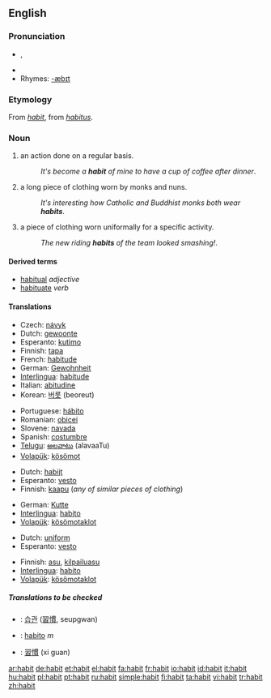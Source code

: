 {{wikipedia|dab=habit}}
==English==

===Pronunciation===
*{{IPA|/ˈhæbɪt/}}, {{SAMPA|/"h{bIt/}}
*{{audio|en-us-habit.ogg|Audio (US)}}
*Rhymes: [[Rhymes:English:-æbɪt|-æbɪt]]

===Etymology===
From {{OF.}} ''[[#French|habit]]'', from {{L.}} ''[[habitus]]''.

===Noun===
{{en-noun}}

# an action done on a regular basis.
#:''It's become a '''habit''' of mine to have a cup of coffee after dinner''.
# a long piece of clothing worn by monks and nuns.
#:''It's interesting how Catholic and Buddhist monks both wear '''habits'''''.
# a piece of clothing worn uniformally for a specific activity.
#:''The new riding '''habits''' of the team looked smashing!''.

====Derived terms====
*[[habitual]] ''adjective''
*[[habituate]] ''verb''

====Translations====
{{trans-top|an action done on a regular basis}}
*Czech: [[návyk]] {{m}}
*Dutch: [[gewoonte]] {{f}}
*Esperanto: [[kutimo]]
*Finnish: [[tapa#Finnish|tapa]]
*French: [[habitude]] {{f}}
*German: [[Gewohnheit]] {{f}}
*[[Interlingua]]: [[habitude]]
*Italian: [[abitudine]] {{f}}
*Korean: [[버릇]] (beoreut)
{{trans-mid}}
*Portuguese: [[hábito]] {{m}}
*Romanian: [[obicei]] {{m}}
*Slovene: [[navada]] {{f}}
*Spanish: [[costumbre]] {{m}}
*[[Telugu]]: [[అలవాటు]] (alavaaTu)
*[[Volapük]]: [[kösömot]]
{{trans-bottom}}

{{trans-top|a long piece of clothing worn by monks and nuns}}
*Dutch: [[habijt]] {{n}}
*Esperanto: [[vesto]]
*Finnish: [[kaapu]] (''any of similar pieces of clothing'')
{{trans-mid}}
*German: [[Kutte]]
*[[Interlingua]]: [[habito]]
*[[Volapük]]: [[kösömotaklot]]
{{trans-bottom}}

{{trans-top|a piece of clothing worn uniformally for a specific activity}}
*Dutch: [[uniform]]
*Esperanto: [[vesto]]
{{trans-mid}}
*Finnish: [[asu#Finnish|asu]], [[kilpailuasu]]
*[[Interlingua]]: [[habito]]
*[[Volapük]]: [[kösömotaklot]]
{{trans-bottom}}

=====Translations to be checked=====
{{checktrans}}
{{top}}
*{{ttbc|Korean}}: [[습관]] ([[習慣]], seupgwan)
{{mid}}
*{{ttbc|Spanish}}: [[habito]] ''m''
*{{ttbc|Chinese}}: [[習慣]] (xi guan)
{{bottom}}

[[ar:habit]]
[[de:habit]]
[[et:habit]]
[[el:habit]]
[[fa:habit]]
[[fr:habit]]
[[io:habit]]
[[id:habit]]
[[it:habit]]
[[hu:habit]]
[[pl:habit]]
[[pt:habit]]
[[ru:habit]]
[[simple:habit]]
[[fi:habit]]
[[ta:habit]]
[[vi:habit]]
[[tr:habit]]
[[zh:habit]]
